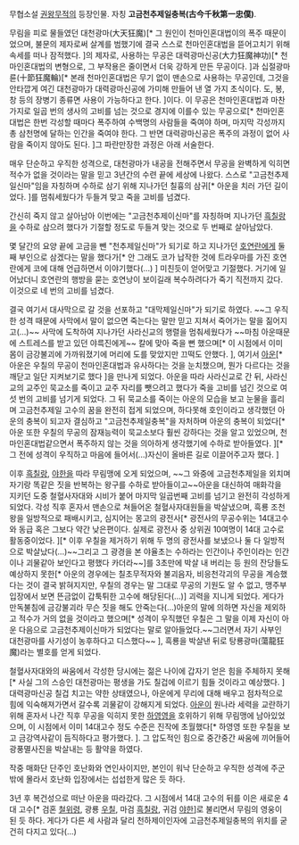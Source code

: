 무협소설 [[권왕무적]]의 등장인물. 자칭 '''고금천추제일충복(古今千秋第一忠僕)'''.

무림을 피로 물들였던 대천광마(大天狂魔)[* 그 원인이 천마인혼대법이의 폭주 때문이었으며, 불문의 제자로써 살계를 범했기에 결국 스스로 천마인혼대법을 뜯어고치기 위해 속세를 떠나 잠적했다. ]의 제자로, 사용하는 무공은 대력광마신공(大力狂魔神功)[* 천마인혼대법의 변형으로, 그 부작용은 줄이면서 더욱 강하게 만든 무공이다. ]과 십절광마륜(十節狂魔輪)[* 본래 천마인혼대법은 무기 없이 맨손으로 사용하는 무공인데, 그것을 안타깝게 여긴 대천광마가 대력광마신공에 가미해 만들어 낸 열 가지 초식이다. 도, 봉, 창 등의 장병기 종류면 사용이 가능하다고 한다. ]이다. 이 무공은 천마인혼대법과 마찬가지로 일곱 번의 생사의 고비를 넘는 것으로 경지에 이를수 있는 무공으로[* 천마인혼대법은 한번 각성할 때마다 폭주하여 수백명의 사람들을 죽여야 하며, 마지막 각성까지 총 삼천명에 달하는 인간을 죽여야 한다. 그 반면 대력광마신공은 폭주의 과정이 없어 사람을 죽이지 않아도 된다. ]그 파란만장한 과정은 아래 서술한다.

매우 단순하고 우직한 성격으로, 대천광마가 내공을 전해주면서 무공을 완벽하게 익히면 적수가 없을 것이라는 말을 믿고 3년간의 수련 끝에 세상에 나왔다. 스스로 "고금천추제일신마"임을 자칭하며 수하로 삼기 위해 지나가던 칠흉의 삼귀[* 아운을 치러 가던 길이었다. ]를 멈춰세웠다가 두들겨 맞고 죽을 고비를 넘겼다.

간신히 죽지 않고 살아남아 이번에는 "고금천추제이신마"를 자칭하며 지나가던 [[흑칠랑]]을 수하로 삼으려 했다가 기절할 정도로 두들겨 맞는 것으로 두 번째로 살아남았다.

몇 달간의 요양 끝에 고금을 뺀 "천추제일신마"가 되기로 하고 지나가던 [[호연란]]에게 둘째 부인으로 삼겠다는 말을 했다가[* 안 그래도 코가 납작한 것에 트라우마를 가진 호연란에게 코에 대해 언급하면서 이야기했다(...) ] 미친듯이 얻어맞고 기절했다. 거기에 일어났더니 호연란의 행방을 묻는 호연낭이 보이길래 복수하려다가 죽기 직전까지 갔다. 이것으로 네 번의 고비를 넘겼다.
 
결국 여기서 대사막으로 갈 것을 선포하고 "대막제일신마"가 되기로 하였다. ~~그 우직한 성격 때문에 사막에서 말이 없으면 죽는다는 말만 믿고 지쳐서 죽어가는 말을 짊어지고(...)~~ 사막에 도착하여 지나가던 사라신교의 행렬을 멈춰세웠다가 ~~마침 아운때문에 스트레스를 받고 있던 야륵진에게~~ 칼에 맞아 죽을 뻔 했으며[* 이 시점에서 이미 몸이 금강불괴에 가까워졌기에 머리에 도를 맞았지만 끄떡도 안했다. ], 여기서 [[아운]][* 아운은 우칠의 무공이 천마인혼대법과 유사하다는 것을 눈치챘으며, 뭔가 다르다는 것을 깨닫고 일단 지켜보기로 했다 ]을 만나게 되었다. 아운을 따라 사라신교로 간 뒤, 사라신교의 교주인 묵교소를 죽이고 교주 자리를 뺏으려고 했다가 죽을 고비를 넘긴 것으로 여섯 번의 고비를 넘기게 되었다. 그 뒤 묵교소를 죽이는 아운의 모습을 보고 눈물을 흘리며 고금천추제일 고수의 꿈을 완전히 접게 되었으며, 하다못해 호인이라고 생각했던 아운의 충복이 되고자 결심하고 "고금천추제일충복"을 자처하며 아운의 충복이 되었다[* 아운 또한 우칠의 무공의 잠재능력이 묵교소보다 훨씬 강하다는 것을 알고 있었으며, 천마인혼대법같으면서 폭주하지 않는 것을 의아하게 생각했기에 수하로 받아들였다. ][* 그 전에 성격이 우직하고 마음에 들어서(...)자신이 올바른 길로 이끌어주고자 했다. ] 

이후 [[흑칠랑]], [[야한]]을 따라 무림맹에 오게 되었으며, ~~그 와중에 고금천추제일을 외치며 자기랑 똑같은 짓을 반복하는 왕구를 수하로 받아들이고~~아운을 대신하여 매화각을 지키던 도중 철혈사자대와 시비가 붙어 마지막 일곱번째 고비를 넘기고 완전히 각성하게 되었다. 각성 직후 혼자서 맨손으로 쳐들어온 철혈사자대원들을 박살냈으며, 흑룡 조천왕을 일방적으로 패배시키고, 심지어는 몽고의 광전사[* 광전사의 무공수위는 14대고수와 동급 혹은 그보다 약간 낮은편이다. 실제로 광전사 중 상위권 10여명이 14대 고수로 활동중이었다. ][* 이후 우칠을 제거하기 위해 두 명의 광전사를 보냈으나 둘 다 일방적으로 박살났다(...)~~그리고 그 광경을 본 야율초는 수하라는 인간이나 주인이라는 인간이나 괴물같아 보인다고 평했다 카더라~~]를 3초만에 박살 내 버리는 등 원의 잔당들도 예상하지 못한[* 아운의 경우에는 칠초무적자와 불괴음자, 비응천각괴의 무공을 계승했다는 것이 결국 밝혀지지만, 우칠의 경우는 말 그대로 무공의 기원도 알 수 없고, 맹주부 입장에서 보면 뜬금없이 갑툭튀한 고수에 해당된다(...)] 괴력을 지니게 되었다. 게다가 만독불침에 금강불괴라 무슨 짓을 해도 안죽는다(...)아운의 말에 의하면 자신을 제외하고 적수가 거의 없을 것이라고 했으며[* 성격이 우직했던 우칠은 그 말을 이제 자신이 아운 다음으로 고금천추제이신마가 되었다는 말로 알아들었다.~~그러면서 자기 사부인 대천광마를 사기성이 농후하다고 디스했다~~ ], 흑룡을 박살낸 뒤로 탕룡광마(蕩龍狂魔)라는 별호를 얻게 되었다.

철혈사자대와의 싸움에서 각성한 당시에는 젊은 나이에 갑자기 얻은 힘을 주체하지 못해[* 사실 그의 스승인 대천광마는 평생을 가도 칠겁에 이르기 힘들 것이라고 예상했다. ] 대력광마신공 칠겁 치고는 약한 상태였으나, 아운에게 무리에 대해 배우고 점차적으로 힘에 익숙해져가면서 갈수록 괴물같이 강해지게 되었다. [[아운]]이 원나라 세력을 교란하기 위해 혼자서 나간 직후 무공을 익히지 못한 [[하영영]]을 호위하기 위해 무림맹에 남아있었으며, 이 시점에서 이미 14대고수 정도 수준은 진작에 초월했다[* 하영영 또한 우칠을 보고 금강역사같이 듬직하다고 평가했다. ]. 그 압도적인 힘으로 중간중간 싸움에 끼어들어 광풍멸사진을 박살내는 등 활약을 하였다. 

작중 매화단 단주인 호난화와 연인사이지만, 본인이 워낙 단순하고 우직한 성격에 주군밖에 몰라서 호난화 입장에서는 섭섭한게 많은 듯 하다.


3년 후 복건성으로 떠난 아운을 따라갔다. 그 시점에서 14대 고수의 뒤를 이은 새로운 4대 고수[* 검혼 [[철위령]], 광룡 [[우칠]], 마검 [[흑칠랑]], 귀검 [[야한]]]로 불리면서 무림의 영웅이 된 듯 하다. 게다가 다른 세 사람과 달리 천하제이인자에 고금천추제일충복의 위치를 굳건히 다지고 있다(...) 
